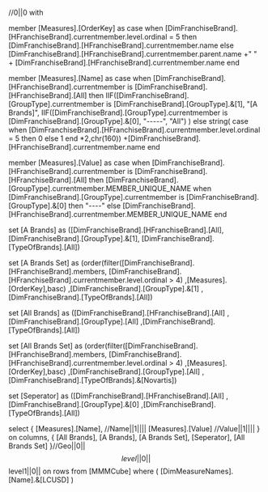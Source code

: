 //0||0
with

member [Measures].[OrderKey] as
	case when [DimFranchiseBrand].[HFranchiseBrand].currentmember.level.ordinal = 5
		then [DimFranchiseBrand].[HFranchiseBrand].currentmember.name
	else
		[DimFranchiseBrand].[HFranchiseBrand].currentmember.parent.name +"  "
		+ [DimFranchiseBrand].[HFranchiseBrand].currentmember.name end

member [Measures].[Name] as
	case when [DimFranchiseBrand].[HFranchiseBrand].currentmember is [DimFranchiseBrand].[HFranchiseBrand].[All]
		then IIF([DimFranchiseBrand].[GroupType].currentmember is [DimFranchiseBrand].[GroupType].&[1],
					"[A Brands]",
					IIF([DimFranchiseBrand].[GroupType].currentmember is [DimFranchiseBrand].[GroupType].&[0],
					"-----",
					"All")
				)
	else
		string(
		case when [DimFranchiseBrand].[HFranchiseBrand].currentmember.level.ordinal = 5 then 0 else 
		1 end *2,chr(160))
		+[DimFranchiseBrand].[HFranchiseBrand].currentmember.name end

member [Measures].[Value] as
	case when [DimFranchiseBrand].[HFranchiseBrand].currentmember is [DimFranchiseBrand].[HFranchiseBrand].[All]
		then [DimFranchiseBrand].[GroupType].currentmember.MEMBER_UNIQUE_NAME
	when [DimFranchiseBrand].[GroupType].currentmember is [DimFranchiseBrand].[GroupType].&[0]
		then "----"
	else
		[DimFranchiseBrand].[HFranchiseBrand].currentmember.MEMBER_UNIQUE_NAME
	end

set [A Brands] as
	([DimFranchiseBrand].[HFranchiseBrand].[All],
	[DimFranchiseBrand].[GroupType].&[1],
	[DimFranchiseBrand].[TypeOfBrands].[All])

set [A Brands Set] as
	(order(filter([DimFranchiseBrand].[HFranchiseBrand].members,
		[DimFranchiseBrand].[HFranchiseBrand].currentmember.level.ordinal > 4)
		,[Measures].[OrderKey],basc)
	,[DimFranchiseBrand].[GroupType].&[1]
	,[DimFranchiseBrand].[TypeOfBrands].[All])

set	[All Brands] as
	([DimFranchiseBrand].[HFranchiseBrand].[All]
	,[DimFranchiseBrand].[GroupType].[All]
	,[DimFranchiseBrand].[TypeOfBrands].[All])

set	[All Brands Set] as
	(order(filter([DimFranchiseBrand].[HFranchiseBrand].members,
		[DimFranchiseBrand].[HFranchiseBrand].currentmember.level.ordinal > 4)
		,[Measures].[OrderKey],basc)
	,[DimFranchiseBrand].[GroupType].[All]
	,[DimFranchiseBrand].[TypeOfBrands].&[Novartis])
	
set [Seperator] as
	([DimFranchiseBrand].[HFranchiseBrand].[All]
	,[DimFranchiseBrand].[GroupType].&[0]
	,[DimFranchiseBrand].[TypeOfBrands].[All])
		
select
{
	[Measures].[Name],	//Name||1||||
	[Measures].[Value]	//Value||1||||
} on columns,
{
	[All Brands],
	[A Brands],
	[A Brands Set],
	[Seperator],
	[All Brands Set]
}//Geo||0||$$level||0||$$level1||0|| 
on rows
from [MMMCube]
where
(
[DimMeasureNames].[Name].&[LCUSD]
)
